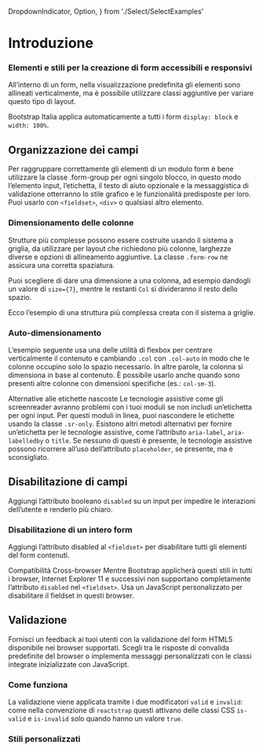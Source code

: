 
  DropdownIndicator,
  Option,
} from './Select/SelectExamples'


<Meta title="Documentazione/Form/Introduzione" />

# Introduzione
### Elementi e stili per la creazione di form accessibili e responsivi

All’interno di un form, nella visualizzazione predefinita gli elementi sono allineati verticalmente, ma è possibile utilizzare classi aggiuntive per variare questo tipo di layout.

Bootstrap Italia applica automaticamente a tutti i form `display: block` e `width: 100%`.

## Organizzazione dei campi

Per raggruppare correttamente gli elementi di un modulo form è bene utilizzare la classe .form-group per ogni singolo blocco, in questo modo l’elemento input, l’etichetta, il testo di aiuto opzionale e la messaggistica di validazione otterranno lo stile grafico e le funzionalità predisposte per loro. Puoi usarlo con `<fieldset>`, `<div>` o qualsiasi altro elemento.

### Dimensionamento delle colonne

Strutture più complesse possono essere costruite usando il sistema a griglia, da utilizzare per layout che richiedono più colonne, larghezze diverse e opzioni di allineamento aggiuntive. La classe `.form-row` ne assicura una corretta spaziatura.

Puoi scegliere di dare una dimensione a una colonna, ad esempio dandogli un valore di `size={7}`, mentre le restanti `Col` si divideranno il resto dello spazio.

<Canvas>
    <Story id="componenti-form-form-layout--dimensionamento-colonne-base"/>
</Canvas>

Ecco l’esempio di una struttura più complessa creata con il sistema a griglie.

<Canvas>
    <Story id="componenti-form-form-layout--dimensionamento-colonne-complesso"/>
</Canvas>

### Auto-dimensionamento

L’esempio seguente usa una delle utilità di flexbox per centrare verticalmente il contenuto e cambiando `.col` con `.col-auto` in modo che le colonne occupino solo lo spazio necessario. In altre parole, la colonna si dimensiona in base al contenuto. È possibile usarlo anche quando sono presenti altre colonne con dimensioni specifiche (es.: `col-sm-3`).

<Canvas>
    <Story id="componenti-form-form-layout--auto-dimensionamento" />
</Canvas>

<div className="docs">
    <Callout color="warning" >
        <CalloutTitle>Alternative alle etichette nascoste</CalloutTitle>
        <CalloutText>
            Le tecnologie assistive come gli screenreader avranno problemi con i tuoi moduli se non includi un’etichetta per ogni input. Per questi moduli in linea, puoi nascondere le etichette usando la classe <code>.sr-only</code>. Esistono altri metodi alternativi per fornire un’etichetta per le tecnologie assistive, come l’attributo <code>aria-label</code>, <code>aria-labelledby</code> o <code>title</code>. Se nessuno di questi è presente, le tecnologie assistive possono ricorrere all’uso dell’attributo <code>placeholder</code>, se presente, ma è sconsigliato.
        </CalloutText>
    </Callout>
</div>

## Disabilitazione di campi

Aggiungi l’attributo booleano `disabled` su un input per impedire le interazioni dell’utente e renderlo più chiaro.

<Canvas>
    <Story id="componenti-form-input--disabilitato" />
</Canvas>

### Disabilitazione di un intero form

Aggiungi l’attributo disabled al `<fieldset>` per disabilitare tutti gli elementi del form contenuti.

<Canvas>
    <Story id="componenti-form-form-layout--form-disabilitato" />
</Canvas>

<div className="docs">
    <Callout color="warning" >
        <CalloutTitle>Compatibilità Cross-browser</CalloutTitle>
        <CalloutText>
            Mentre Bootstrap applicherà questi stili in tutti i browser, Internet Explorer 11 e successivi non supportano completamente l’attributo <code>disabled</code> nel <code>&lt;fieldset&gt;</code>. Usa un JavaScript personalizzato per disabilitare il fieldset in questi browser.
        </CalloutText>
    </Callout>
</div>

## Validazione

Fornisci un feedback ai tuoi utenti con la validazione del form HTML5 disponibile nei browser supportati. Scegli tra le risposte di convalida predefinite del browser o implementa messaggi personalizzati con le classi integrate inizializzate con JavaScript.

### Come funziona

La validazione viene applicata tramite i due modificatori `valid` e `invalid`: come nella convenzione di `reactstrap` questi attivano delle classi CSS `is-valid` e `is-invalid` solo quando hanno un valore `true`.

### Stili personalizzati

<Canvas>
    <Story id="componenti-form-form-validation--validazione-completa" />
</Canvas>
